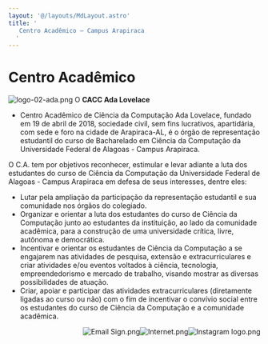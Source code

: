 ```yaml
---
layout: '@/layouts/MdLayout.astro'
title: '
   Centro Acadêmico — Campus Arapiraca
  '
---
```






Centro Acadêmico
================










![logo-02-ada.png](https://arapiraca.ufal.br/graduacao/ciencia-da-computacao/documentos/imagens/logo-02-ada.png/@@images/f0ab5412-fbc1-4896-a811-7b4e7aa2e4d8.png "logo-02-ada.png")
 O
 **CACC Ada Lovelace** 
 - Centro Acadêmico de Ciência da Computação Ada Lovelace, fundado em 19 de abril de 2018, sociedade civil, sem fins lucrativos, apartidária, com sede e foro na cidade de Arapiraca-AL, é o órgão de representação estudantil do curso de Bacharelado em Ciência da Computação da Universidade Federal de Alagoas - Campus Arapiraca.
   

 O C.A. tem por objetivos reconhecer, estimular e levar adiante a luta dos estudantes do curso de Ciência da Computação da Universidade Federal de Alagoas - Campus Arapiraca em defesa de seus interesses, dentre eles:
 


* Lutar pela ampliação da participação da representação estudantil e sua comunidade nos órgãos do colegiado.
* Organizar e orientar a luta dos estudantes do curso de Ciência da Computação junto ao estudantes da instituição, ao lado da comunidade acadêmica, para a construção de uma universidade crítica, livre, autônoma e democrática.
* Incentivar e orientar os estudantes de Ciência da Computação a se engajarem nas atividades de pesquisa, extensão e extracurriculares e criar atividades e/ou eventos voltados à ciência, tecnologia, empreendedorismo e mercado de trabalho, visando mostrar as diversas possibilidades de atuação.
* Criar, apoiar e participar das atividades extracurriculares (diretamente ligadas ao curso ou não) com o fim de incentivar o convívio social entre os estudantes do curso de Ciência da Computação e a comunidade acadêmica.



<a href="https://www.instagram.com/caccadalovelace/" rel="noopener" target="_blank">
 <img alt="Instagram logo.png" class="image-richtext image-inline" src="https://arapiraca.ufal.br/graduacao/ciencia-da-computacao/documentos/imagens/instagram-logo.png/@@images/650a3bd8-639a-42eb-a4bc-67e31f99c60a.png" style="float: right;" title="Instagram logo.png"/>
</a>





<a href="mailto:caccadalovelace@gmail.com" rel="noopener" target="_blank">
</a>

<a href="https://sites.google.com/view/cacc-ada-lovelace/p%25C3%25A1gina-inicial" rel="noopener" target="_blank">
 <img alt="Internet.png" class="image-richtext image-inline" height="" src="https://arapiraca.ufal.br/graduacao/ciencia-da-computacao/documentos/imagens/internet.png/@@images/b3c91dc9-f841-4e5b-85b7-c83e866f7b40.png" style="float: right;" title="Internet.png" width=""/>
</a>

<a href="mailto:caccadalovelace@gmail.com" rel="noopener" target="_blank">
 <img alt="Email Sign.png" class="image-richtext image-inline" src="https://arapiraca.ufal.br/graduacao/ciencia-da-computacao/documentos/imagens/email-sign.png/@@images/89486abb-0eb5-4ae8-b3d6-b7574b3d7c63.png" style="float: right;" title="Email Sign.png"/>
</a>














